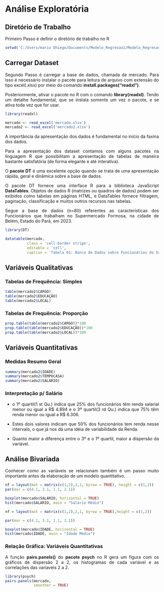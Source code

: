 
```{=html}
<style>
  body{text-align: justify}
</style>
```


::: progress
::: {.progress-bar style="width: 100%;"}
:::
:::
  
  
# Análise Exploratória
## Diretório de Trabalho 

Primeiro Passo é definir o diretório de trabalho no R


```{r diretorio, message=FALSE, warning=FALSE}

setwd('C:/Users/mario Dhiego/Documents/Modelo_Regresao1/Modelo_Regresao1')

```


## Carregar Dataset

Segundo Passo é carregar a base de dados, chamada de mercado. Para isso é necessário instalar o pacote para leitura de arquivo com extensão do tipo excel(.xlsx) por meio do comando **install.packages("readxl")**.

Posteriormente, ativar o pacote no R com o comando **library(readxl)**. Tendo um detalhe fundamental, que se instala somente um vez o pacote, e se ativa toda vez que for usar.


```{r base1, message=FALSE, warning=FALSE}
library(readxl)

mercado <- read_excel('mercado.xlsx')
mercado2 <- read_excel('mercado2.xlsx')
```


A importância da apresentação dos dados é fundamental no início da faxina dos dados. 

Para a apresentação dos dataset contamos com alguns pacotes na linguagem R que possibilitam a apresentação de tabelas de maneira bastante satisfatória (de forma elegante e até interativa).

O **pacote DT** é uma excelente opção quando se trata de uma apresentação rápida, geral e dinâmica sobre a base de dados.

O pacote DT fornece uma interface R para a biblioteca JavaScript **DataTables**. Objetos de dados R (matrizes ou quadros de dados) podem ser exibidos como tabelas em páginas HTML, e DataTables fornece filtragem, paginação, classificação e muitos outros recursos nas tabelas.


Segue a base de dados (n=80) referentes as características dos Funcionários que trabalham no Supermercado Formosa, na cidade de Belém, Estado do Pará, em 2023.



```{r dataset1}

library(DT)

datatable(mercado,
          class = 'cell-border stripe',
          editable = 'cell',
          caption = 'Tabela 01: Banco de Dados sobre Funcionários do Supermercado Formosa, Belém - Pará, 2023.')
```





::: progress
::: {.progress-bar style="width: 100%;"}
:::
:::


## Variáveis Qualitativas
### Tabelas de Frequência: Simples

```{r tab1, message=FALSE, warning=FALSE}

table(mercado2$CARGO)
table(mercado2$EDUCAÇÃO)
table(mercado2$LOCAL)
```


### Tabelas de Frequência: Proporção

```{r tab2, message=FALSE, warning=FALSE}

prop.table(table(mercado2$CARGO))*100
prop.table(table(mercado2$EDUCAÇÃO))*100
prop.table(table(mercado2$LOCAL))*100
```


::: progress
::: {.progress-bar style="width: 100%;"}
:::
:::

## Variáveis Quantitativas
### Medidas Resumo Geral


```{r medida1, message=FALSE, warning=FALSE}

summary(mercado2$IDADE)
summary(mercado2$TEMPOCASA)
summary(mercado2$SALARIO)

```



### Interpretação p/ Salário

* o 1º quartil(1 st Qu.) indica que 25% dos funcionários têm renda salarial menor ou igual a R$ 4.894 e o 3º quartil(3 rd Qu.) indica que 75% têm renda menor ou igual a R$ 6.306.

* Estes dois valores indicam que 50% dos funcionários tem renda nesse intervalo, o que já nos dá uma idéia de variabilidade da Renda.

* Quanto maior a diferença entre o 3º e o 1º quartil, maior a dispersão da variável.


::: progress
::: {.progress-bar style="width: 100%;"}
:::
:::


## Análise Bivariada

Conhecer como as variáveis se relacionam também é um passo muito importante antes da elaboração de um modelo quantitativo.


```{r box1, message=FALSE, warning=FALSE}

nf = layout(mat = matrix(c(1,2),2,1, byrow = TRUE), height = c(1,2))
par(mar = c(4.1, 3.1, 1.1, 2.1))

boxplot(mercado$SALARIO, horizontal = TRUE)
hist(mercado$SALARIO, main = "Salário Médio")

```




```{r box2, message=FALSE, warning=FALSE}

nf = layout(mat = matrix(c(1,2),2,1, byrow = TRUE),height = c(1,2))

par(mar = c(4.1, 3.1, 1.1, 2.1))

boxplot(mercado$IDADE, horizontal = TRUE)
hist(mercado$IDADE, main = "Idade Médio")

```





::: progress
::: {.progress-bar style="width: 100%;"}
:::
:::


### Relação Gráfica: Variáveis Quantitativas


A função **pairs.panels()** do **pacote psych** no R gera um figura com os gráficos de dispersão 2 a 2, os histogramas de cada variável e as correlações das variaveis 2 a 2.



```{r corr1, message=FALSE, warning=FALSE}

library(psych)
pairs.panels(mercado,
             smoother = TRUE)

```



::: progress
::: {.progress-bar style="width: 100%;"}
:::
:::